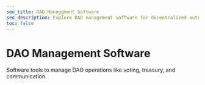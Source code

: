 ```yaml
---
seo_title: DAO Management Software
seo_description: Explore DAO management software for decentralized autonomous organizations (DAOs), facilitating blockchain governance, voting, and decision-making.
toc: false
---
```



# DAO Management Software

Software tools to manage DAO operations like voting, treasury, and communication. 

<DefaultDataTable projects={builders} filterBy="dao_management_software" />